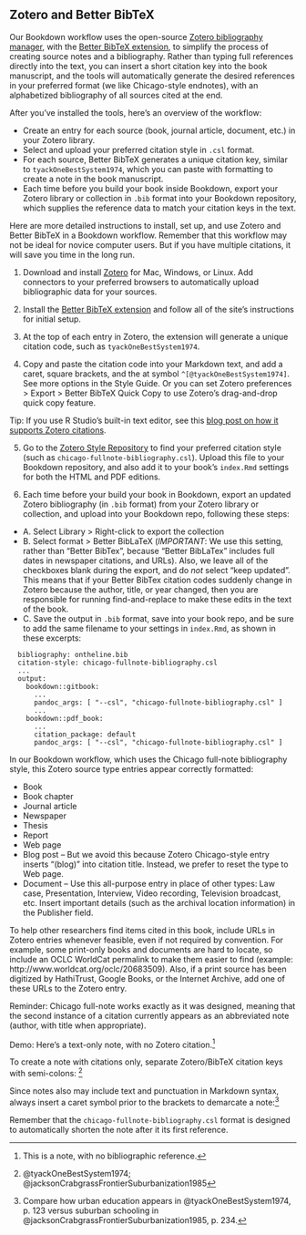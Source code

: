 ## Zotero and Better BibTeX {- #zotero}

Our Bookdown workflow uses the open-source [Zotero bibliography manager](http://zotero.org), with the [Better BibTeX extension](https://retorque.re/zotero-better-bibtex/), to simplify the process of creating source notes and a bibliography. Rather than typing full references directly into the text, you can insert a short citation key into the book manuscript, and the tools will automatically generate the desired references in your preferred format (we like Chicago-style endnotes), with an alphabetized bibliography of all sources cited at the end.

After you've installed the tools, here's an overview of the workflow:

- Create an entry for each source (book, journal article, document, etc.) in your Zotero library.
- Select and upload your preferred citation style in `.csl` format.
- For each source, Better BibTeX generates a unique citation key, similar to `tyackOneBestSystem1974`, which you can paste with formatting to create a note in the book manuscript.
- Each time before you build your book inside Bookdown, export your Zotero library or collection in `.bib` format into your Bookdown repository, which supplies the reference data to match your citation keys in the text.


Here are more detailed instructions to install, set up, and use Zotero and Better BibTeX in a Bookdown workflow. Remember that this workflow may not be ideal for novice computer users. But if you have multiple citations, it will save you time in the long run.

1. Download and install [Zotero](http://zotero.org) for Mac, Windows, or Linux. Add connectors to your preferred browsers to automatically upload bibliographic data for your sources.

2. Install the [Better BibTeX extension](https://retorque.re/zotero-better-bibtex/installation/) and follow all of the site's instructions for initial setup.

3. At the top of each entry in Zotero, the extension will generate a unique citation code, such as `tyackOneBestSystem1974`.

4. Copy and paste the citation code into your Markdown text, and add a caret, square brackets, and the at symbol `^[@tyackOneBestSystem1974]`. See more options in the Style Guide. Or you can set Zotero preferences > Export > Better BibTeX Quick Copy to use Zotero's drag-and-drop quick copy feature.

Tip: If you use R Studio's built-in text editor, see this [blog post on how it supports Zotero citations](https://blog.rstudio.com/2020/11/09/rstudio-1-4-preview-citations/).

5. Go to the [Zotero Style Repository](https://www.zotero.org/styles) to find your preferred citation style (such as `chicago-fullnote-bibliography.csl`). Upload this file to your Bookdown repository, and also add it to your book's `index.Rmd` settings for both the HTML and PDF editions.

6. Each time before your build your book in Bookdown, export an updated Zotero bibliography (in `.bib` format) from your Zotero library or collection, and upload into your Bookdown repo, following these steps:

  - A. Select Library > Right-click to export the collection
  - B. Select format > Better BibLaTeX (*IMPORTANT*: We use this setting, rather than "Better BibTex", because "Better BibLaTex" includes full dates in newspaper citations, and URLs). Also, we leave all of the checkboxes blank during the export, and do *not* select "keep updated". This means that if your Better BibTex citation codes suddenly change in Zotero because the author, title, or year changed, then you are responsible for running find-and-replace to make these edits in the text of the book.
  - C. Save the output in `.bib` format, save into your book repo, and be sure to add the same filename to your settings in `index.Rmd`, as shown in these excerpts:

```
  bibliography: ontheline.bib
  citation-style: chicago-fullnote-bibliography.csl
  ...
  output:
    bookdown::gitbook:
      ...
      pandoc_args: [ "--csl", "chicago-fullnote-bibliography.csl" ]
      ...
    bookdown::pdf_book:
      ...
      citation_package: default
      pandoc_args: [ "--csl", "chicago-fullnote-bibliography.csl" ]
```

In our Bookdown workflow, which uses the Chicago full-note bibliography style, this Zotero source type entries appear correctly formatted:

- Book
- Book chapter
- Journal article
- Newspaper
- Thesis
- Report
- Web page
- Blog post -- But we avoid this because Zotero Chicago-style entry inserts "(blog)" into citation title. Instead, we prefer to reset the type to Web page.
- Document -- Use this all-purpose entry in place of other types: Law case, Presentation, Interview, Video recording, Television broadcast, etc. Insert important details (such as the archival location information) in the Publisher field.

To help other researchers find items cited in this book, include URLs in Zotero entries whenever feasible, even if not required by convention. For example, some print-only books and documents are hard to locate, so include an OCLC WorldCat permalink to make them easier to find (example: http://www.worldcat.org/oclc/20683509). Also, if a print source has been digitized by HathiTrust, Google Books, or the Internet Archive, add one of these URLs to the Zotero entry.

Reminder: Chicago full-note works exactly as it was designed, meaning that the second instance of a citation currently appears as an abbreviated note (author, with title when appropriate).

Demo:
Here's a text-only note, with no Zotero citation.^[This is a note, with no bibliographic reference.]

To create a note with citations only, separate Zotero/BibTeX citation keys with semi-colons: ^[@tyackOneBestSystem1974; @jacksonCrabgrassFrontierSuburbanization1985]

Since notes also may include text and punctuation in Markdown syntax, always insert a caret symbol prior to the brackets to demarcate a note:^[Compare how urban education appears in @tyackOneBestSystem1974, p. 123 versus suburban schooling in @jacksonCrabgrassFrontierSuburbanization1985, p. 234.]

Remember that the `chicago-fullnote-bibliography.csl` format is designed to automatically shorten the note after it its first reference.
